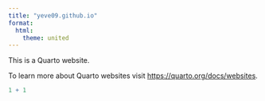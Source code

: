 ```yaml
---
title: "yeve09.github.io"
format:
  html:
    theme: united 
---
```


This is a Quarto website.

To learn more about Quarto websites visit <https://quarto.org/docs/websites>.

```r
1 + 1
```
